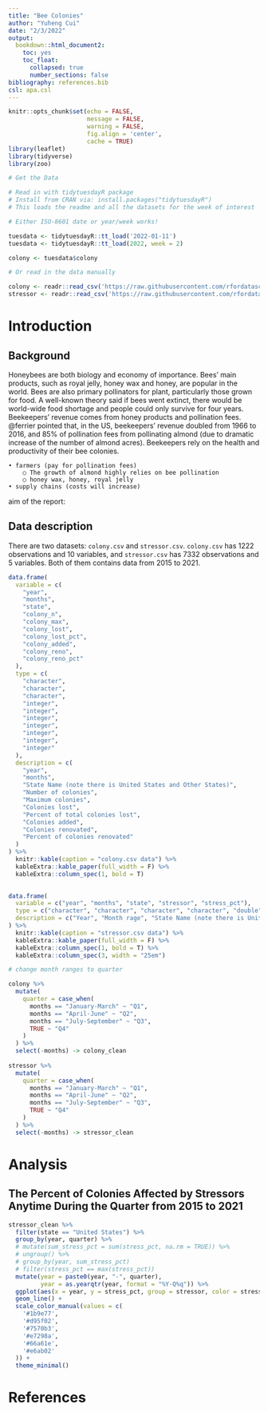 ```yaml
---
title: "Bee Colonies"
author: "Yuheng Cui"
date: "2/3/2022"
output: 
  bookdown::html_document2:
    toc: yes
    toc_float:
      collapsed: true
      number_sections: false
bibliography: references.bib
csl: apa.csl
---
```


```r
knitr::opts_chunk$set(echo = FALSE,
                      message = FALSE,
                      warning = FALSE,
                      fig.align = 'center',
                      cache = TRUE)
library(leaflet)
library(tidyverse)
library(zoo)
```

```r
# Get the Data

# Read in with tidytuesdayR package 
# Install from CRAN via: install.packages("tidytuesdayR")
# This loads the readme and all the datasets for the week of interest

# Either ISO-8601 date or year/week works!

tuesdata <- tidytuesdayR::tt_load('2022-01-11')
tuesdata <- tidytuesdayR::tt_load(2022, week = 2)

colony <- tuesdata$colony

# Or read in the data manually

colony <- readr::read_csv('https://raw.githubusercontent.com/rfordatascience/tidytuesday/master/data/2022/2022-01-11/colony.csv')
stressor <- readr::read_csv('https://raw.githubusercontent.com/rfordatascience/tidytuesday/master/data/2022/2022-01-11/stressor.csv')

```

# Introduction

## Background

Honeybees are both biology and economy of importance. Bees' main products, such as royal jelly, honey wax and honey, are popular in the world. Bees are also primary pollinators for plant, particularly those grown for food. A well-known theory said if bees went extinct, there would be world-wide food shortage and people could only survive for four years. Beekeepers' revenue comes from honey products and pollination fees. @ferrier pointed that, in the US, beekeepers' revenue doubled from 1966 to 2016, and 85% of pollination fees from pollinating almond (due to dramatic increase of the number of almond acres). Beekeepers rely on the health and productivity of their bee colonies. 



	• farmers (pay for pollination fees)
		○ The growth of almond highly relies on bee pollination
		○ honey wax, honey, royal jelly
	• supply chains (costs will increase)
aim of the report:

## Data description

There are two datasets: `colony.csv` and `stressor.csv`. `colony.csv` has 1222 observations and 10 variables, and `stressor.csv` has 7332 observations and 5 variables. Both of them contains data from 2015 to 2021.

```r
data.frame(
  variable = c(
    "year",
    "months",
    "state",
    "colony_n",
    "colony_max",
    "colony_lost",
    "colony_lost_pct",
    "colony_added",
    "colony_reno",
    "colony_reno_pct"
  ),
  type = c(
    "character",
    "character",
    "character",
    "integer",
    "integer",
    "integer",
    "integer",
    "integer",
    "integer",
    "integer"
  ),
  description = c(
    "year",
    "months",
    "State Name (note there is United States and Other States)",
    "Number of colonies",
    "Maximum colonies",
    "Colonies lost",
    "Percent of total colonies lost",
    "Colonies added",
    "Colonies renovated",
    "Percent of colonies renovated"
  )
) %>% 
  knitr::kable(caption = "colony.csv data") %>% 
  kableExtra::kable_paper(full_width = F) %>% 
  kableExtra::column_spec(1, bold = T)
  
```

```r
data.frame(
  variable = c("year", "months", "state", "stressor", "stress_pct"),
  type = c("character", "character", "character", "character", "double"),
  description = c("Year", "Month rage", "State Name (note there is United States and Other States)", "Stress type", "Percent of colonies affected by stressors anytime during the quarter, colony can be affected by multiple stressors during same quarter.")
) %>% 
  knitr::kable(caption = "stressor.csv data") %>% 
  kableExtra::kable_paper(full_width = F) %>% 
  kableExtra::column_spec(1, bold = T) %>% 
  kableExtra::column_spec(3, width = "25em")

```

```r
# change month ranges to quarter

colony %>%
  mutate(
    quarter = case_when(
      months == "January-March" ~ "Q1",
      months == "April-June" ~ "Q2",
      months == "July-September" ~ "Q3",
      TRUE ~ "Q4"
    )
  ) %>% 
  select(-months) -> colony_clean
  
stressor %>%
  mutate(
    quarter = case_when(
      months == "January-March" ~ "Q1",
      months == "April-June" ~ "Q2",
      months == "July-September" ~ "Q3",
      TRUE ~ "Q4"
    )
  ) %>% 
  select(-months) -> stressor_clean
```


# Analysis

## The Percent of Colonies Affected by Stressors Anytime During the Quarter from 2015 to 2021

```r
stressor_clean %>% 
  filter(state == "United States") %>% 
  group_by(year, quarter) %>%
  # mutate(sum_stress_pct = sum(stress_pct, na.rm = TRUE)) %>% 
  # ungroup() %>% 
  # group_by(year, sum_stress_pct)
  # filter(stress_pct == max(stress_pct))
  mutate(year = paste0(year, "-", quarter),
         year = as.yearqtr(year, format = "%Y-Q%q")) %>% 
  ggplot(aes(x = year, y = stress_pct, group = stressor, color = stressor)) +
  geom_line() +
  scale_color_manual(values = c(
    '#1b9e77',
    '#d95f02',
    '#7570b3',
    '#e7298a',
    '#66a61e',
    '#e6ab02'
  )) +
  theme_minimal()
```



# References
